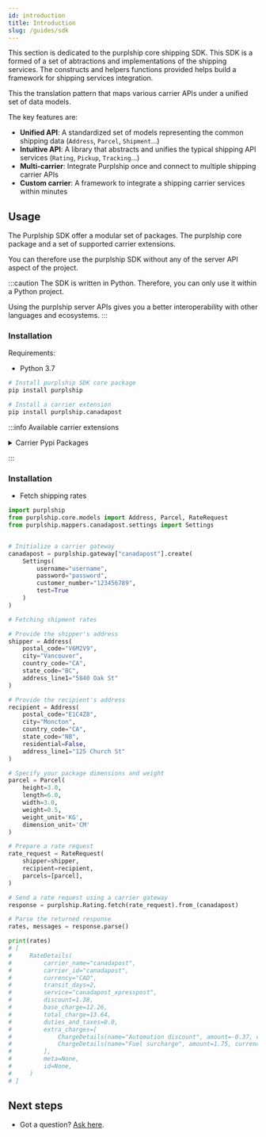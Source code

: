 ```yaml
---
id: introduction
title: Introduction
slug: /guides/sdk
---
```


This section is dedicated to the purplship core shipping SDK. This SDK is a formed
of a set of abtractions and implementations of the shipping services. The constructs
and helpers functions provided helps build a framework for shipping services integration.

This the translation pattern that maps various carrier APIs under a unified set of 
data models. 


The key features are:

- **Unified API**: A standardized set of models representing the common shipping data (`Address`, `Parcel`, `Shipment`...)
- **Intuitive API**: A library that abstracts and unifies the typical shipping API services (`Rating`, `Pickup`, `Tracking`...)
- **Multi-carrier**: Integrate Purplship once and connect to multiple shipping carrier APIs
- **Custom carrier**: A framework to integrate a shipping carrier services within minutes


## Usage

The Purplship SDK offer a modular set of packages. The purplship core package and a set of 
supported carrier extensions.

You can therefore use the purplship SDK without any of the server API aspect of the project.

:::caution
The SDK is written in Python. Therefore, you can only use it within a Python project.

Using the purplship server APIs gives you a better interoperability with other languages
and ecosystems.
:::


### Installation

Requirements:
- Python 3.7

```bash
# Install purplship SDK core package
pip install purplship

# Install a carrier extension
pip install purplship.canadapost
```

:::info Available carrier extensions

<details>
<summary>Carrier Pypi Packages</summary>

- `purplship.aramex`
- `purplship.australiapost`
- `purplship.canadapost`
- `purplship.canpar`
- `purplship.dhl-express`
- `purplship.dhl-universal`
- `purplship.dicom`
- `purplship.fedex`
- `purplship.purolator`
- `purplship.royalmail`
- `purplship.sendle`
- `purplship.sf-express`
- `purplship.tnt`
- `purplship.ups`
- `purplship.usps`
- `purplship.usps-international`
- `purplship.yanwen`
- `purplship.yunexpress`

</details>

:::


### Installation

- Fetch shipping rates

```python
import purplship
from purplship.core.models import Address, Parcel, RateRequest
from purplship.mappers.canadapost.settings import Settings


# Initialize a carrier gateway
canadapost = purplship.gateway["canadapost"].create(
    Settings(
        username="username",
        password="password",
        customer_number="123456789",
        test=True
    )
)

# Fetching shipment rates

# Provide the shipper's address
shipper = Address(
    postal_code="V6M2V9",
    city="Vancouver",
    country_code="CA",
    state_code="BC",
    address_line1="5840 Oak St"
)

# Provide the recipient's address
recipient = Address(
    postal_code="E1C4Z8",
    city="Moncton",
    country_code="CA",
    state_code="NB",
    residential=False,
    address_line1="125 Church St"
)

# Specify your package dimensions and weight
parcel = Parcel(
    height=3.0,
    length=6.0,
    width=3.0,
    weight=0.5,
    weight_unit='KG',
    dimension_unit='CM'
)

# Prepare a rate request
rate_request = RateRequest(
    shipper=shipper,
    recipient=recipient,
    parcels=[parcel],
)

# Send a rate request using a carrier gateway
response = purplship.Rating.fetch(rate_request).from_(canadapost)

# Parse the returned response
rates, messages = response.parse()

print(rates)
# [
#     RateDetails(
#         carrier_name="canadapost",
#         carrier_id="canadapost",
#         currency="CAD",
#         transit_days=2,
#         service="canadapost_xpresspost",
#         discount=1.38,
#         base_charge=12.26,
#         total_charge=13.64,
#         duties_and_taxes=0.0,
#         extra_charges=[
#             ChargeDetails(name="Automation discount", amount=-0.37, currency="CAD"),
#             ChargeDetails(name="Fuel surcharge", amount=1.75, currency="CAD"),
#         ],
#         meta=None,
#         id=None,
#     )
# ]
```


## Next steps

- Got a question? [Ask here](https://github.com/purplship/purplship/discussions).
